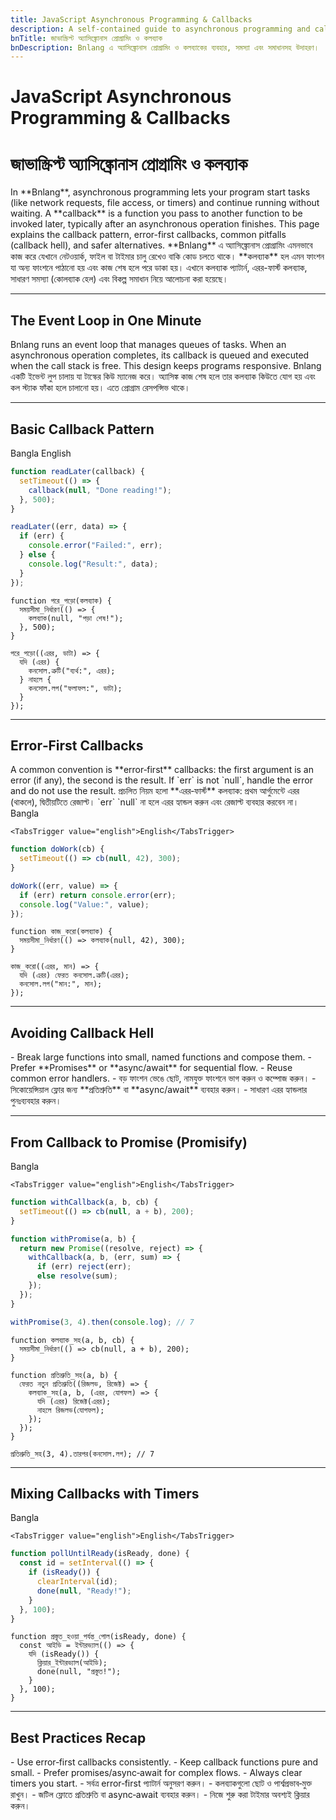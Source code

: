 ```yaml
---
title: JavaScript Asynchronous Programming & Callbacks
description: A self-contained guide to asynchronous programming and callbacks in Bnlang with English, Bangla, and Banglish examples.
bnTitle: জাভাস্ক্রিপ্ট অ্যাসিঙ্ক্রোনাস প্রোগ্রামিং ও কলব্যাক
bnDescription: Bnlang এ অ্যাসিঙ্ক্রোনাস প্রোগ্রামিং ও কলব্যাকের ব্যবহার, সমস্যা এবং সমাধানসহ উদাহরণ।
---
```


# <I18nEnglish>JavaScript Asynchronous Programming & Callbacks</I18nEnglish>
# <I18nBangla>জাভাস্ক্রিপ্ট অ্যাসিঙ্ক্রোনাস প্রোগ্রামিং ও কলব্যাক</I18nBangla>

<I18nEnglish>
In **Bnlang**, asynchronous programming lets your program start tasks (like network requests, file access, or timers) and continue running without waiting.  
A **callback** is a function you pass to another function to be invoked later, typically after an asynchronous operation finishes.  
This page explains the callback pattern, error-first callbacks, common pitfalls (callback hell), and safer alternatives.
</I18nEnglish>

<I18nBangla>
**Bnlang** এ অ্যাসিঙ্ক্রোনাস প্রোগ্রামিং এমনভাবে কাজ করে যেখানে নেটওয়ার্ক, ফাইল বা টাইমার চালু রেখেও বাকি কোড চলতে থাকে।  
**কলব্যাক** হল এমন ফাংশন যা অন্য ফাংশনে পাঠানো হয় এবং কাজ শেষ হলে পরে ডাকা হয়।  
এখানে কলব্যাক প্যাটার্ন, এরর-ফার্স্ট কলব্যাক, সাধারণ সমস্যা (কোলব্যাক হেল) এবং বিকল্প সমাধান নিয়ে আলোচনা করা হয়েছে।
</I18nBangla>

---

## The Event Loop in One Minute

<I18nEnglish>
Bnlang runs an event loop that manages queues of tasks. When an asynchronous operation completes, its callback is queued and executed when the call stack is free. This design keeps programs responsive.
</I18nEnglish>

<I18nBangla>
Bnlang একটি ইভেন্ট লুপ চালায় যা টাস্কের কিউ ম্যানেজ করে। অ্যাসিঙ্ক কাজ শেষ হলে তার কলব্যাক কিউতে যোগ হয় এবং কল স্ট্যাক ফাঁকা হলে চালানো হয়। এতে প্রোগ্রাম রেসপন্সিভ থাকে।
</I18nBangla>

---

## Basic Callback Pattern

<Tabs defaultValue="bangla" className="w-full">
  <TabsList>
    <TabsTrigger value="bangla">Bangla</TabsTrigger>
    <TabsTrigger value="english">English</TabsTrigger>
  </TabsList>

  <TabsContent value="english">

```js
function readLater(callback) {
  setTimeout(() => {
    callback(null, "Done reading!");
  }, 500);
}

readLater((err, data) => {
  if (err) {
    console.error("Failed:", err);
  } else {
    console.log("Result:", data);
  }
});
```
  </TabsContent>

  <TabsContent value="bangla">

```bnl
function পরে_পড়ো(কলব্যাক) {
  সময়সীমা_নির্ধারণ(() => {
    কলব্যাক(null, "পড়া শেষ!");
  }, 500);
}

পরে_পড়ো((এরর, ডাটা) => {
  যদি (এরর) {
    কনসোল.ত্রুটি("ব্যর্থ:", এরর);
  } নাহলে {
    কনসোল.লগ("ফলাফল:", ডাটা);
  }
});
```
  </TabsContent>

  
</Tabs>

---

## Error‑First Callbacks

<I18nEnglish>
A common convention is **error‑first** callbacks: the first argument is an error (if any), the second is the result. If `err` is not `null`, handle the error and do not use the result.
</I18nEnglish>

<I18nBangla>
প্রচলিত নিয়ম হলো **এরর‑ফার্স্ট** কলব্যাক: প্রথম আর্গুমেন্টে এরর (থাকলে), দ্বিতীয়টিতে রেজাল্ট। `err` `null` না হলে এরর হ্যান্ডল করুন এবং রেজাল্ট ব্যবহার করবেন না।
</I18nBangla>

<Tabs defaultValue="bangla" className="w-full">
  <TabsList>
    <TabsTrigger value="bangla">Bangla</TabsTrigger>
    
    <TabsTrigger value="english">English</TabsTrigger>
  </TabsList>

  <TabsContent value="english">

```js
function doWork(cb) {
  setTimeout(() => cb(null, 42), 300);
}

doWork((err, value) => {
  if (err) return console.error(err);
  console.log("Value:", value);
});
```
  </TabsContent>

  <TabsContent value="bangla">

```bnl
function কাজ_করো(কলব্যাক) {
  সময়সীমা_নির্ধারণ(() => কলব্যাক(null, 42), 300);
}

কাজ_করো((এরর, মান) => {
  যদি (এরর) ফেরত কনসোল.ত্রুটি(এরর);
  কনসোল.লগ("মান:", মান);
});
```
  </TabsContent>

  
</Tabs>

---

## Avoiding Callback Hell

<I18nEnglish>
- Break large functions into small, named functions and compose them.  
- Prefer **Promises** or **async/await** for sequential flow.  
- Reuse common error handlers.
</I18nEnglish>

<I18nBangla>
- বড় ফাংশন ভেঙে ছোট, নামযুক্ত ফাংশনে ভাগ করুন ও কম্পোজ করুন।  
- সিকোয়েন্সিয়াল ফ্লোর জন্য **প্রতিশ্রুতি** বা **async/await** ব্যবহার করুন।  
- সাধারণ এরর হ্যান্ডলার পুনঃব্যবহার করুন।
</I18nBangla>

---

## From Callback to Promise (Promisify)

<Tabs defaultValue="bangla" className="w-full">
  <TabsList>
    <TabsTrigger value="bangla">Bangla</TabsTrigger>
    
    <TabsTrigger value="english">English</TabsTrigger>
  </TabsList>

  <TabsContent value="english">

```js
function withCallback(a, b, cb) {
  setTimeout(() => cb(null, a + b), 200);
}

function withPromise(a, b) {
  return new Promise((resolve, reject) => {
    withCallback(a, b, (err, sum) => {
      if (err) reject(err);
      else resolve(sum);
    });
  });
}

withPromise(3, 4).then(console.log); // 7
```
  </TabsContent>

  <TabsContent value="bangla">

```bnl
function কলব্যাক_সহ(a, b, cb) {
  সময়সীমা_নির্ধারণ(() => cb(null, a + b), 200);
}

function প্রতিশ্রুতি_সহ(a, b) {
  ফেরত নতুন প্রতিশ্রুতি((রিজলভ, রিজেক্ট) => {
    কলব্যাক_সহ(a, b, (এরর, যোগফল) => {
      যদি (এরর) রিজেক্ট(এরর);
      নাহলে রিজলভ(যোগফল);
    });
  });
}

প্রতিশ্রুতি_সহ(3, 4).তারপর(কনসোল.লগ); // 7
```
  </TabsContent>

  
</Tabs>

---

## Mixing Callbacks with Timers

<Tabs defaultValue="bangla" className="w-full">
  <TabsList>
    <TabsTrigger value="bangla">Bangla</TabsTrigger>
    
    <TabsTrigger value="english">English</TabsTrigger>
  </TabsList>

  <TabsContent value="english">

```js
function pollUntilReady(isReady, done) {
  const id = setInterval(() => {
    if (isReady()) {
      clearInterval(id);
      done(null, "Ready!");
    }
  }, 100);
}
```
  </TabsContent>

  <TabsContent value="bangla">

```bnl
function প্রস্তুত_হওয়া_পর্যন্ত_পোল(isReady, done) {
  const আইডি = ইন্টারভ্যাল(() => {
    যদি (isReady()) {
      ক্লিয়ার_ইন্টারভ্যাল(আইডি);
      done(null, "প্রস্তুত!");
    }
  }, 100);
}
```
  </TabsContent>

  
</Tabs>

---

## Best Practices Recap

<I18nEnglish>
- Use error‑first callbacks consistently.  
- Keep callback functions pure and small.  
- Prefer promises/async‑await for complex flows.  
- Always clear timers you start.
</I18nEnglish>

<I18nBangla>
- সর্বত্র error‑first প্যাটার্ন অনুসরণ করুন।  
- কলব্যাকগুলো ছোট ও পার্শ্বপ্রভাব‑মুক্ত রাখুন।  
- জটিল ফ্লোতে প্রতিশ্রুতি বা async‑await ব্যবহার করুন।  
- নিজে শুরু করা টাইমার অবশ্যই ক্লিয়ার করুন।
</I18nBangla>

